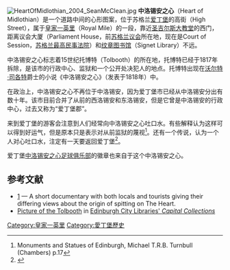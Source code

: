 {{Coord|55|56|58.5|N|3|11|29.5|W|region:GB_type:landmark|display=title}}
[[File:HeartOfMidlothian_2004_SeanMcClean.jpg|thumb]]
'''中洛锡安之心'''（Heart of Midlothian）是一个道路中间的心形图案，位于苏格兰[[爱丁堡|爱丁堡]]的高街（High Street），属于[[皇家一英里|皇家一英里]]（Royal Mile）的一段，靠近[[圣吉尔斯大教堂|圣吉尔斯大教堂]]的西门，距离议会大厦（Parliament House，前[[苏格兰议会|苏格兰议会]]所在地，现在是Court of Session，[[苏格兰最高民事法院|苏格兰最高民事法院]]）和[[纹章图书馆|纹章图书馆]]（Signet Library）不远。 

中洛锡安之心标志着15世纪托博特（Tolbooth）的所在地，托博特已经于1817年拆除，是该市的行政中心、监狱和一个公开处决犯人的地点。托博特出现在[[沃尔特·司各特|沃尔特·司各特]]爵士的小说《中洛锡安之心》（发表于1818年）中。

在政治上，中洛锡安之心不再位于中洛锡安，因为爱丁堡市已经从中洛锡安分出有数十年。该市目前合并了从前的西洛锡安和东洛锡安，但是它曾是中洛锡安的行政中心，过去又称为“爱丁堡郡”。 

来到爱丁堡的游客会注意到人们经常向中洛锡安之心吐口水。有些解释认为这样可以得到好运气，但是原本只是表示对从前监狱的蔑视<ref>Monuments and Statues of Edinburgh, Michael T.R.B. Turnbull (Chambers) p.17</ref>。还有一个传说，认为一个人对心吐口水，注定有一天要返回爱丁堡<ref>{{cite web |url=http://www.lonelyplanet.com/scotland/edinburgh/sights/398989 |work=Lonely Planet |title=Heart of Midlothian |accessdate=4 February 2010}}</ref>。 

爱丁堡[[哈茨足球俱乐部|中洛锡安之心足球俱乐部]]的徽章也来自于这个中洛锡安之心。

==参考文献==
{{Reflist}}
* [http://uk.youtube.com/watch?v=32H9WORvpj0] — A short documentary with both locals and tourists giving their differing views about the origin of spitting on The Heart.
* [http://www.capitalcollections.org.uk/viewItem.php?i=2857 Picture of the Tolbooth]{{Webarchive|url=https://archive.today/20121223214613/http://www.capitalcollections.org.uk/viewItem.php?i=2857 |date=2012-12-23 }} in [http://www.capitalcollections.org.uk Edinburgh City Libraries' ''Capital Collections'']{{Wayback|url=http://www.capitalcollections.org.uk/ |date=20110812135608 }}

[[Category:皇家一英里|Category:皇家一英里]]
[[Category:愛丁堡歷史|Category:愛丁堡歷史]]